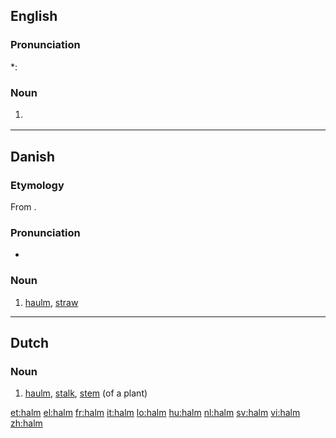 ==English==

===Pronunciation===
*: {{rhymes|ɔːm}}

===Noun===
{{en-noun|-}}
# {{botany}} {{alternative spelling of|haulm}}

----

==Danish==
{{wikipedia|lang=da}}

===Etymology===

From {{etyl|non|da}} {{term|halmr|lang=non}}.

===Pronunciation===
* {{IPA|/halm/|[halˀm]|lang=da}}

===Noun===
{{da-noun|en|-}}

# [[haulm]], [[straw]]

----

==Dutch==
===Noun===
{{nl-noun|dim=halmpje}}

# [[haulm]], [[stalk]], [[stem]] (of a plant)

[[et:halm]]
[[el:halm]]
[[fr:halm]]
[[it:halm]]
[[lo:halm]]
[[hu:halm]]
[[nl:halm]]
[[sv:halm]]
[[vi:halm]]
[[zh:halm]]